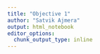 ```yaml
---
title: "Objective 1"
author: "Satvik Ajmera"
output: html_notebook
editor_options: 
  chunk_output_type: inline
---
```

```r

```

